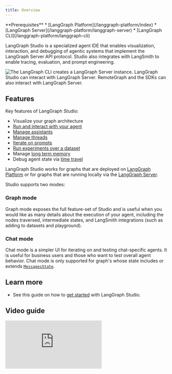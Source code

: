```yaml
---
title: Overview
---
```


<Info>
**Prerequisites**
* [LangGraph Platform](/langgraph-platform/index)
* [LangGraph Server](/langgraph-platform/langgraph-server)
* [LangGraph CLI](/langgraph-platform/langgraph-cli)
</Info>

LangGraph Studio is a specialized agent IDE that enables visualization, interaction, and debugging of agentic systems that implement the LangGraph Server API protocol. Studio also integrates with LangSmith to enable tracing, evaluation, and prompt engineering.

![The LangGraph CLI creates a LangGraph Server instance. LangGraph Studio can interact with LangGraph Server. RemoteGraph and the SDKs can also interact with LangGraph Server.](/langgraph-platform/images/lg-platform.png)

## Features

Key features of LangGraph Studio:

* Visualize your graph architecture
* [Run and interact with your agent](/langgraph-platform/invoke-studio)
* [Manage assistants](/langgraph-platform/manage-assistants-studio)
* [Manage threads](/langgraph-platform/threads-studio)
* [Iterate on prompts](/langgraph-platform/iterate-graph-studio)
* [Run experiments over a dataset](/langgraph-platform/run-evals-studio)
* Manage [long term memory](/oss/langgraph/memory)
* Debug agent state via [time travel](/oss/langgraph/time-travel)

LangGraph Studio works for graphs that are deployed on [LangGraph Platform](/langgraph-platform/deployment-quickstart) or for graphs that are running locally via the [LangGraph Server](/langgraph-platform/local-server).

Studio supports two modes:

### Graph mode

Graph mode exposes the full feature-set of Studio and is useful when you would like as many details about the execution of your agent, including the nodes traversed, intermediate states, and LangSmith integrations (such as adding to datasets and playground).

### Chat mode

Chat mode is a simpler UI for iterating on and testing chat-specific agents. It is useful for business users and those who want to test overall agent behavior. Chat mode is only supported for graph's whose state includes or extends [`MessagesState`](/oss/langgraph/use-graph-api#messagesstate).

## Learn more

* See this guide on how to [get started](/langgraph-platform/quick-start-studio) with LangGraph Studio.

## Video guide
<iframe
  className="w-full aspect-video rounded-xl"
  src="https://www.youtube.com/embed/Mi1gSlHwZLM?si=oWCeHQ640zPHoLwn"
  title="YouTube video player"
  frameBorder="0"
  allow="accelerometer; autoplay; clipboard-write; encrypted-media; gyroscope; picture-in-picture"
  allowFullScreen
></iframe>

